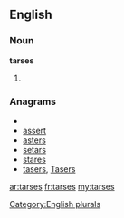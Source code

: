 ==English==

===Noun===
'''tarses'''

# {{plural of|[[tarse]]}}

===Anagrams===
* {{alphagram|aersst}}
* [[assert#English|assert]]
* [[asters#English|asters]]
* [[setars#English|setars]]
* [[stares#English|stares]]
* [[tasers#English|tasers]], [[Tasers#English|Tasers]]

[[Category:English plurals]]

[[ar:tarses]]
[[fr:tarses]]
[[my:tarses]]